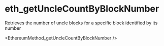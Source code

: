 # eth_getUncleCountByBlockNumber

Retrieves the number of uncle blocks for a specific block identified by its number


<EthereumMethod_getUncleCountByBlockNumber />
